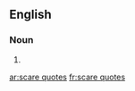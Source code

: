 ==English==

===Noun===
{{head|en|noun plural form}}

# {{plural of|scare quote|lang=en}}

[[ar:scare quotes]]
[[fr:scare quotes]]